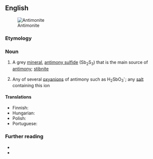 ==English==
[[Image:Antimonitkristall.jpg|thumb|Antimonite]]

===Etymology===
{{suffix|en|antimony|ite}}

===Noun===
{{en-noun|~}}

# {{lb|en|mineral}} A grey [[mineral]], [[antimony sulfide]] (Sb<sub>2</sub>S<sub>3</sub>) that is the main source of [[antimony]]; [[stibnite]]
# {{lb|en|countable|inorganic chemistry}} Any of several [[oxyanion]]s of antimony such as H<sub>2</sub>SbO<sub>3</sub><sup>-</sup>; any [[salt]] containing this ion

====Translations====
{{trans-top|a grey mineral that is the main source of antimony}}
* Finnish: {{t|fi|antimoniitti}}
* Hungarian: {{t|hu|antimonit}}
* Polish: {{t+|pl|antymonit|m}}
* Portuguese: {{t|pt|antimonita|f}}
{{trans-mid}}
{{trans-bottom}}

===Further reading===
* {{R:WebMineral}}
* {{R:mindat}}